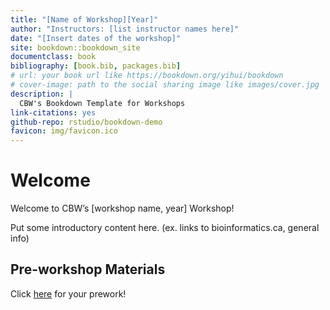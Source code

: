 ```yaml
--- 
title: "[Name of Workshop][Year]"
author: "Instructors: [list instructor names here]"
date: "[Insert dates of the workshop]"
site: bookdown::bookdown_site
documentclass: book
bibliography: [book.bib, packages.bib]
# url: your book url like https://bookdown.org/yihui/bookdown
# cover-image: path to the social sharing image like images/cover.jpg
description: |
  CBW's Bookdown Template for Workshops
link-citations: yes
github-repo: rstudio/bookdown-demo
favicon: img/favicon.ico
---
```


# Welcome {-}

Welcome to CBW’s [workshop name, year] Workshop!

<!-- This is your index.Rmd file. It is the mandatory landing page for your website. -->

Put some introductory content here. (ex. links to bioinformatics.ca, general info)

## Pre-workshop Materials {-}

Click [here]() for your prework!

<!-- You can insert more here -->

<!-- The rest of the content making up the welcome pages are in following files, which begin with "01#-description_of_file" -->
